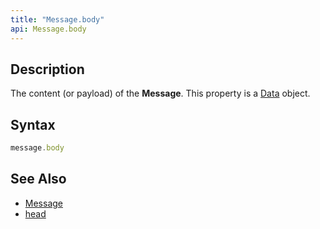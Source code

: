 ```yaml
---
title: "Message.body"
api: Message.body
---
```


## Description

The content (or payload) of the **Message**. This property is a [Data](/reference/api/Data) object.

## Syntax

``` js
message.body
```

## See Also

* [Message](/reference/api/Message)
* [head](/reference/api/Message/head)

